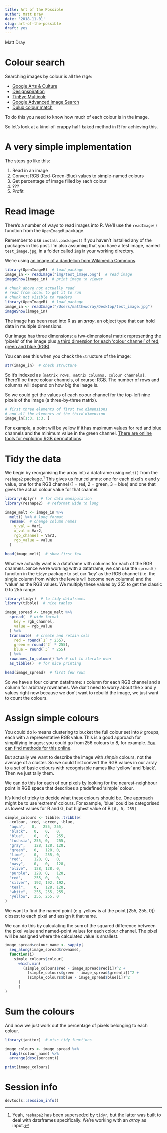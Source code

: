 ```yaml
---
title: Art of the Possible
author: Matt Dray
date: '2018-11-01'
slug: art-of-the-possible
draft: yes
---
```


Matt Dray

# Colour search

Searching images by colour is all the rage:

* [Google Arts & Culture](https://artsexperiments.withgoogle.com/artpalette/colors/a46053-433932-c2ad8f-b5996a-746251)
* [Designspiration](https://www.designspiration.net/search/saves/?q=%2389ebd7%20%23afff11%20%23e5ff91%20%23ff9775%20%23f38d00)
* [TinEye Multicolr](https://labs.tineye.com/multicolr/)
* [Google Advanced Image Search](https://www.google.co.uk/advanced_image_search)
* [Dulux colour match](https://www.dulux.co.uk/en/articles/dulux-visualizer-app)

To do this you need to know how much of each colour is in the image.

So let's look at a kind-of-crappy half-baked method in R for achieving this.

# A very simple implementation

The steps go like this:

1. Read in an image
2. Convert RGB (Red-Green-Blue) values to simple-named colours
3. Get percentage of image filled by each colour
4. ???
5. Profit

# Read image

There's a number of ways to read images into R. We'll use the `readImage()` function from the `OpenImageR` package.

Remember to use `install.packages()` if you haven't installed any of the packages in this post. I'm also assuming that you have a test image, named `test_image.jpg`, in a folder called `img` in your working directory.

We're using [an image of a dandelion from Wikimedia Commons](https://commons.wikimedia.org/wiki/Flowers#/media/File:L%C3%B6wenzahn-JJ5.jpg).

```r
library(OpenImageR)  # load package
image_in <- readImage("img/test_image.png")  # read image
imageShow(image_in)  # print image to viewer
```

```r
# chunk above not actually read
# read from local to get it to run
# chunk not visible to readers
library(OpenImageR)  # load package
image_in <- readImage("/Users/matthewdray/Desktop/test_image.jpg")
imageShow(image_in)
```

The image has been read into R as an *array*, an object type that can hold data in multiple dimensions.

Our image has three dimensions: a two-dimensional matrix representing the 'pixels' of the image plus [a third dimension for each 'colour channel' of red, green and blue (RGB)](https://en.wikipedia.org/wiki/Channel_(digital_image)).

You can see this when you check the `str`ucture of the image:

```r
str(image_in)  # check structure
```

So it's indexed as `[matrix rows, matrix columns, colour channels]`. There'll be three colour channels, of course: RGB. The number of rows and columns will depend on how big the image is.

So we could get the values of each colour channel for the top-left nine pixels of the image (a three-by-three matrix).

```r
# first three elements of first two dimensions
# and all the elements of the third dimension
image_in[1:3, 1:3, ]
```

For example, a point will be yellow if it has maximum values for red and blue channels and the minimum value in the green channel. [There are online tools for exploring RGB permutations](http://web.stanford.edu/class/cs101/image-rgb-explorer.html).

# Tidy the data

We begin by reorganising the array into a dataframe using `melt()` from the `reshape2` package.[^reshape2] This gives us four columns: one for each pixel's x and y value, one for the RGB channel (1 = red, 2 = green, 3 = blue) and one that gives the actual colour value for that channel.

```r
library(dplyr)  # for data manipulation
library(reshape2)  # reformat wide to long

image_melt <- image_in %>%
  melt() %>% # long format
  rename(  # change column names
    y_val = Var1,
    x_val = Var2,
    rgb_channel = Var3,
    rgb_value = value
  )

head(image_melt)  # show first few
```

What we actually want is a dataframe with columns for each of the RGB channels. Since we're working with a dataframe, we can use the `spread()` funciton in the `tidyr` package to set our 'key' as the RGB channel (i.e. the single column from which the levels will become new columns) and the 'value' as the RGB values. We multiply these values by 255 to get the classic 0 to 255 range. 

```r
library(tidyr)  # to tidy dataframes
library(tibble)  # nice tables

image_spread <- image_melt %>% 
  spread(  # wide format
    key = rgb_channel,
    value = rgb_value
  ) %>% 
  transmute(  # create and retain cols 
    red = round(`1` * 255),
    green = round(`2` * 255),
    blue = round(`3` * 255)
  ) %>%
  rownames_to_column() %>% # col to iterate over
  as_tibble()  # for nice printing

head(image_spread)  # first few rows
```

So we have a four column dataframe: a column for each RGB channel and a column for arbitrary rownames. We don't need to worry about the x and y values right now because we don't want to rebuild the image, we just want to count the colours. 

# Assign simple colours

You could do k-means clustering to bucket the full colour set into *k* groups, each with a representative RGB value. This is a good approach for simplifying images; you could go from 256 colours to 8, for example. [You can find methods for this online]().

But actually we want to describe the image with *simple* colours, not the average of a cluster. So we could first convert the RGB values in our array to a set of basic colours with recognisable names like 'yellow' and 'black'. Then we just tally them.

We can do this for each of our pixels by looking for the nearest-neighbour point in RGB space that describes a predefined 'simple' colour. 

It's kind of tricky to decide what these colours should be. One approach might be to use 'extreme' colours. For example, 'blue' could be categorised as lowest values for R and G, but highest value of B `[0, 0, 255]`

```r
simple_colours <- tibble::tribble(
  ~colour, ~red, ~green, ~blue,
  "aqua",   0,   255, 255,
  "black",   0,   0,   0,
  "blue",    0,   0,   255,
  "fuchsia", 255, 0,   255,
  "gray",    128, 128, 128,
  "green",   0,   128, 0,
  "lime",    0,   255, 0,
  "red",     128, 0,   0,
  "navy",    0,   0,   128,
  "olive",   128, 128, 0,
  "purple",  128, 0,   128,
  "red",     255, 0,   0,
  "silver",  192, 192, 192,
  "teal",    0,   128, 128,
  "white",   255, 255, 255,
  "yellow",  255, 255, 0
)
```

We want to find the named point (e.g. yellow is at the point [255, 255, 0]) closest to each pixel and assign it that name.

We can do this by calculating the sum of the squared difference between the pixel value and named-point values for each colour channel. The pixel will be assigned where the calculated value is smallest.

```r
image_spread$colour_name <- sapply(
  seq_along(image_spread$rowname),
  function(i) 
    simple_colours$colour[
      which.min(
        (simple_colours$red - image_spread$red[i])^2 +
          (simple_colours$green - image_spread$green[i])^2 +
          (simple_colours$blue - image_spread$blue[i])^2
      )
      ]
)
```

# Sum the colours

And now we just work out the percentage of pixels belonging to each colour.

```r
library(janitor)  # misc tidy functions

image_colours <- image_spread %>% 
  tabyl(colour_name) %>% 
  arrange(desc(percent))

print(image_colours)
```

# Session info

```r
devtools::session_info()
```

[^reshape2]: Yeah, `reshape2` has been superseded by `tidyr`, but the latter was built to deal with dataframes specifically. We're working with an *array* as input. 